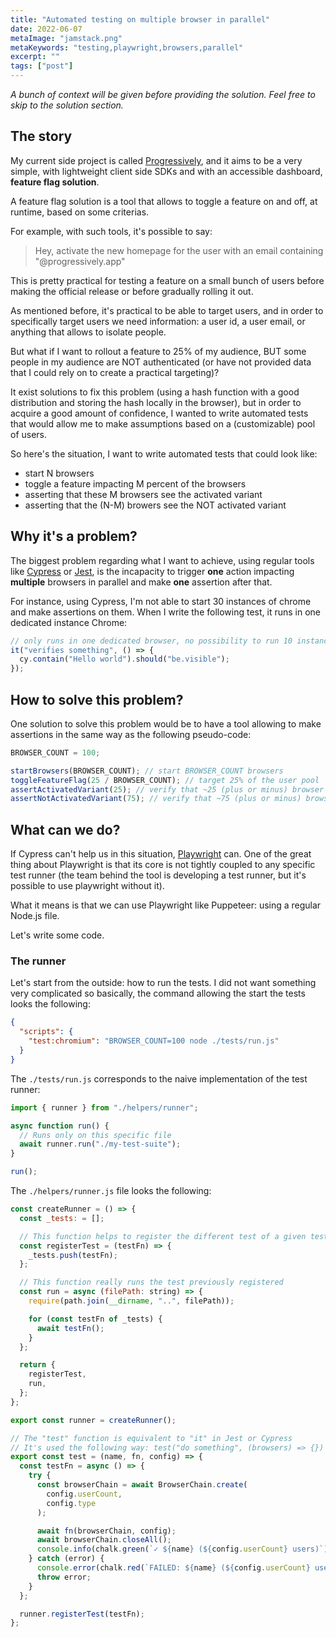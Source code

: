 ```yaml
---
title: "Automated testing on multiple browser in parallel"
date: 2022-06-07
metaImage: "jamstack.png"
metaKeywords: "testing,playwright,browsers,parallel"
excerpt: ""
tags: ["post"]
---
```


_A bunch of context will be given before providing the solution. Feel free to skip to the solution section._

## The story

My current side project is called [Progressively](https://github.com/mfrachet/progressively), and it aims to be a very simple, with lightweight client side SDKs and with an accessible dashboard, **feature flag solution**.

A feature flag solution is a tool that allows to toggle a feature on and off, at runtime, based on some criterias.

For example, with such tools, it's possible to say:

> Hey, activate the new homepage for the user with an email containing "@progressively.app"

This is pretty practical for testing a feature on a small bunch of users before making the official release or before gradually rolling it out.

As mentioned before, it's practical to be able to target users, and in order to specifically target users we need information: a user id, a user email, or anything that allows to isolate people.

But what if I want to rollout a feature to 25% of my audience, BUT some people in my audience are NOT authenticated (or have not provided data that I could rely on to create a practical targeting)?

It exist solutions to fix this problem (using a hash function with a good distribution and storing the hash locally in the browser), but in order to acquire a good amount of confidence, I wanted to write automated tests
that would allow me to make assumptions based on a (customizable) pool of users.

So here's the situation, I want to write automated tests that could look like:

- start N browsers
- toggle a feature impacting M percent of the browsers
- asserting that these M browsers see the activated variant
- asserting that the (N-M) browers see the NOT activated variant

## Why it's a problem?

The biggest problem regarding what I want to achieve, using regular tools like [Cypress](https://www.cypress.io/) or [Jest](https://jestjs.io/), is the incapacity to trigger **one** action impacting **multiple** browsers in parallel and make **one** assertion after that.

For instance, using Cypress, I'm not able to start 30 instances of chrome and make assertions on them. When I write the following test, it runs in one dedicated instance Chrome:

```js
// only runs in one dedicated browser, no possibility to run 10 instances and then make assertions.
it("verifies something", () => {
  cy.contain("Hello world").should("be.visible");
});
```

## How to solve this problem?

One solution to solve this problem would be to have a tool allowing to make assertions in the same way as the following pseudo-code:

```js
BROWSER_COUNT = 100;

startBrowsers(BROWSER_COUNT); // start BROWSER_COUNT browsers
toggleFeatureFlag(25 / BROWSER_COUNT); // target 25% of the user pool
assertActivatedVariant(25); // verify that ~25 (plus or minus) browser received the activated variant
assertNotActivatedVariant(75); // verify that ~75 (plus or minus) browser received the NOT activated variant
```

## What can we do?

If Cypress can't help us in this situation, [Playwright](https://playwright.dev/) can. One of the great thing about Playwright is that its core
is not tightly coupled to any specific test runner (the team behind the tool is developing a test runner, but it's possible to use playwright without it).

What it means is that we can use Playwright like Puppeteer: using a regular Node.js file.

Let's write some code.

### The runner

Let's start from the outside: how to run the tests. I did not want something very complicated so basically, the command allowing the start the tests looks the following:

```json
{
  "scripts": {
    "test:chromium": "BROWSER_COUNT=100 node ./tests/run.js"
  }
}
```

The `./tests/run.js` corresponds to the naive implementation of the test runner:

```javascript
import { runner } from "./helpers/runner";

async function run() {
  // Runs only on this specific file
  await runner.run("./my-test-suite");
}

run();
```

The `./helpers/runner.js` file looks the following:

```javascript
const createRunner = () => {
  const _tests: = [];

  // This function helps to register the different test of a given testing file
  const registerTest = (testFn) => {
    _tests.push(testFn);
  };

  // This function really runs the test previously registered
  const run = async (filePath: string) => {
    require(path.join(__dirname, "..", filePath));

    for (const testFn of _tests) {
      await testFn();
    }
  };

  return {
    registerTest,
    run,
  };
};

export const runner = createRunner();

// The "test" function is equivalent to "it" in Jest or Cypress
// It's used the following way: test("do something", (browsers) => {})
export const test = (name, fn, config) => {
  const testFn = async () => {
    try {
      const browserChain = await BrowserChain.create(
        config.userCount,
        config.type
      );

      await fn(browserChain, config);
      await browserChain.closeAll();
      console.info(chalk.green(`✓ ${name} (${config.userCount} users)`));
    } catch (error) {
      console.error(chalk.red(`FAILED: ${name} (${config.userCount} users)`));
      throw error;
    }
  };

  runner.registerTest(testFn);
};
```
